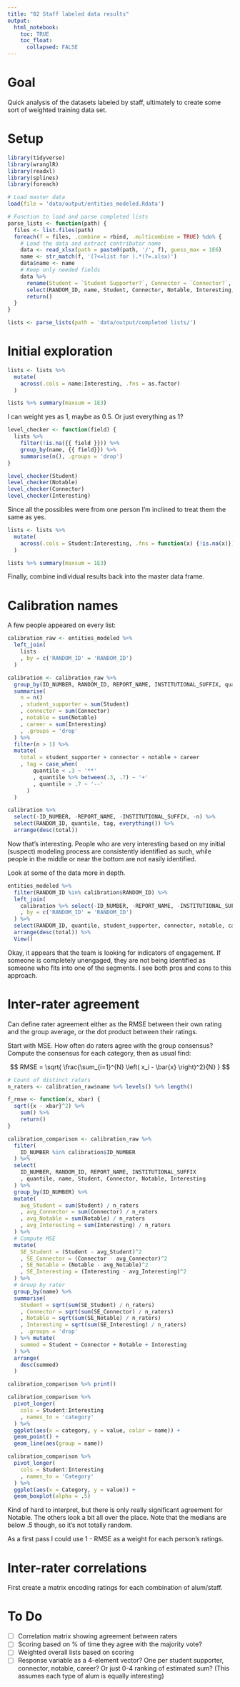 ```yaml
---
title: "02 Staff labeled data results"
output:
  html_notebook:
    toc: TRUE
    toc_float:
      collapsed: FALSE
---
```


# Goal

Quick analysis of the datasets labeled by staff, ultimately to create some sort of weighted training data set.

# Setup

```r
library(tidyverse)
library(wranglR)
library(readxl)
library(splines)
library(foreach)
```

```r
# Load master data
load(file = 'data/output/entities_modeled.Rdata')
```

```r
# Function to load and parse completed lists
parse_lists <- function(path) {
  files <- list.files(path)
  foreach(f = files, .combine = rbind, .multicombine = TRUE) %do% {
    # Load the data and extract contributor name
    data <- read_xlsx(path = paste0(path, '/', f), guess_max = 1E6)
    name <- str_match(f, '(?<=list for ).*(?=.xlsx)')
    data$name <- name
    # Keep only needed fields
    data %>%
      rename(Student = `Student Supporter?`, Connector = `Connector?`, Notable = `Notable?`, Interesting = `Interesting career/story`) %>%
      select(RANDOM_ID, name, Student, Connector, Notable, Interesting, Notes) %>%
      return()
  }
}

lists <- parse_lists(path = 'data/output/completed lists/')
```

# Initial exploration

```r
lists <- lists %>%
  mutate(
    across(.cols = name:Interesting, .fns = as.factor)
  )

lists %>% summary(maxsum = 1E3)
```

I can weight yes as 1, maybe as 0.5. Or just everything as 1?

```r
level_checker <- function(field) {
  lists %>%
    filter(!is.na({{ field }})) %>%
    group_by(name, {{ field}}) %>%
    summarise(n(), .groups = 'drop')
}
```

```r
level_checker(Student)
level_checker(Notable)
level_checker(Connector)
level_checker(Interesting)
```

Since all the possibles were from one person I'm inclined to treat them the same as yes.

```r
lists <- lists %>%
  mutate(
    across(.cols = Student:Interesting, .fns = function(x) {!is.na(x)})
  )
```

```r
lists %>% summary(maxsum = 1E3)
```

Finally, combine individual results back into the master data frame.

# Calibration names

A few people appeared on every list:

```r
calibration_raw <- entities_modeled %>%
  left_join(
    lists
    , by = c('RANDOM_ID' = 'RANDOM_ID')
  )

calibration <- calibration_raw %>%
  group_by(ID_NUMBER, RANDOM_ID, REPORT_NAME, INSTITUTIONAL_SUFFIX, quantile) %>%
  summarise(
    n = n()
    , student_supporter = sum(Student)
    , connector = sum(Connector)
    , notable = sum(Notable)
    , career = sum(Interesting)
    , .groups = 'drop'
  ) %>%
  filter(n > 1) %>%
  mutate(
    total = student_supporter + connector + notable + career
    , tag = case_when(
        quantile < .3 ~ '**'
        , quantile %>% between(.3, .7) ~ '+'
        , quantile > .7 ~ '--'
      )
  )
```

```r
calibration %>%
  select(-ID_NUMBER, -REPORT_NAME, -INSTITUTIONAL_SUFFIX, -n) %>%
  select(RANDOM_ID, quantile, tag, everything()) %>%
  arrange(desc(total))
```

Now that's interesting. People who are very interesting based on my initial (suspect) modeling process are consistently identified as such, while people in the middle or near the bottom are not easily identified.

Look at some of the data more in depth.

```r
entities_modeled %>%
  filter(RANDOM_ID %in% calibration$RANDOM_ID) %>%
  left_join(
    calibration %>% select(-ID_NUMBER, -REPORT_NAME, -INSTITUTIONAL_SUFFIX, -quantile, -n)
    , by = c('RANDOM_ID' = 'RANDOM_ID')
  ) %>%
  select(RANDOM_ID, quantile, student_supporter, connector, notable, career, total, tag, everything()) %>%
  arrange(desc(total)) %>%
  View()
```

Okay, it appears that the team is looking for indicators of engagement. If someone is completely unengaged, they are not being identified as someone who fits into one of the segments. I see both pros and cons to this approach.

# Inter-rater agreement

Can define rater agreement either as the RMSE between their own rating and the group average, or the dot product between their ratings.

Start with MSE. How often do raters agree with the group consensus? Compute the consensus for each category, then as usual find:

$$ RMSE = \sqrt{ \frac{\sum_{i=1}^{N} \left( x_i - \bar{x} \right)^2}{N} } $$


```r
# Count of distinct raters
n_raters <- calibration_raw$name %>% levels() %>% length()

f_rmse <- function(x, xbar) {
  sqrt({x - xbar}^2) %>%
    sum() %>%
    return()
}

calibration_comparison <- calibration_raw %>%
  filter(
    ID_NUMBER %in% calibration$ID_NUMBER
  ) %>%
  select(
    ID_NUMBER, RANDOM_ID, REPORT_NAME, INSTITUTIONAL_SUFFIX
    , quantile, name, Student, Connector, Notable, Interesting
  ) %>%
  group_by(ID_NUMBER) %>%
  mutate(
    avg_Student = sum(Student) / n_raters
    , avg_Connector = sum(Connector) / n_raters
    , avg_Notable = sum(Notable) / n_raters
    , avg_Interesting = sum(Interesting) / n_raters
  ) %>%
  # Compute MSE
  mutate(
    SE_Student = (Student - avg_Student)^2
    , SE_Connector = (Connector - avg_Connector)^2
    , SE_Notable = (Notable - avg_Notable)^2
    , SE_Interesting = (Interesting - avg_Interesting)^2
  ) %>%
  # Group by rater
  group_by(name) %>%
  summarise(
    Student = sqrt(sum(SE_Student) / n_raters)
    , Connector = sqrt(sum(SE_Connector) / n_raters)
    , Notable = sqrt(sum(SE_Notable) / n_raters)
    , Interesting = sqrt(sum(SE_Interesting) / n_raters)
    , .groups = 'drop'
  ) %>% mutate(
    summed = Student + Connector + Notable + Interesting
  ) %>%
  arrange(
    desc(summed)
  )

calibration_comparison %>% print()
```

```r
calibration_comparison %>%
  pivot_longer(
    cols = Student:Interesting
    , names_to = 'category'
  ) %>%
  ggplot(aes(x = category, y = value, color = name)) +
  geom_point() +
  geom_line(aes(group = name))
```

```r
calibration_comparison %>%
  pivot_longer(
    cols = Student:Interesting
    , names_to = 'Category'
  ) %>%
  ggplot(aes(x = Category, y = value)) +
  geom_boxplot(alpha = .5)
```

Kind of hard to interpret, but there is only really significant agreement for Notable. The others look a bit all over the place. Note that the medians are below .5 though, so it's not totally random.

As a first pass I could use 1 - RMSE as a weight for each person's ratings.

# Inter-rater correlations

First create a matrix encoding ratings for each combination of alum/staff.

# To Do

- [ ] Correlation matrix showing agreement between raters
- [ ] Scoring based on % of time they agree with the majority vote?
- [ ] Weighted overall lists based on scoring
- [ ] Response variable as a 4-element vector? One per student supporter, connector, notable, career? Or just 0-4 ranking of estimated sum? (This assumes each type of alum is equally interesting)